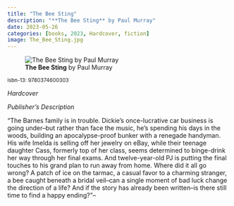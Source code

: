 ```yaml
---
title: "The Bee Sting"
description: "**The Bee Sting** by Paul Murray"
date: 2023-05-26
categories: [books, 2023, Hardcover, fiction]
image: The_Bee_Sting.jpg
---
```

![**The Bee Sting** by Paul Murray](The_Bee_Sting.jpg){fig-align="left"}

<sup>isbn-13: 9780374600303</sup>

*Hardcover*

*Publisher's Description*

"The Barnes family is in trouble. Dickie's once-lucrative car business is
going under--but rather than face the music, he's spending his days in the
woods, building an apocalypse-proof bunker with a renegade handyman. His
wife Imelda is selling off her jewelry on eBay, while their teenage
daughter Cass, formerly top of her class, seems determined to binge-drink
her way through her final exams. And twelve-year-old PJ is putting the
final touches to his grand plan to run away from home. Where did it all go
wrong? A patch of ice on the tarmac, a casual favor to a charming stranger,
a bee caught beneath a bridal veil--can a single moment of bad luck change
the direction of a life? And if the story has already been written--is
there still time to find a happy ending?"--